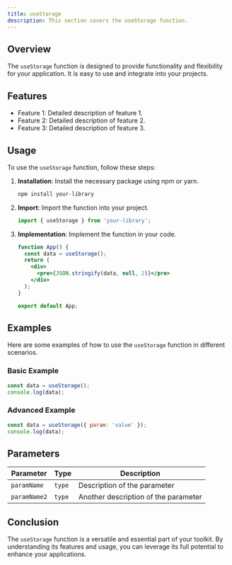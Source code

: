 ```yaml
---
title: useStorage
description: This section covers the useStorage function.
---
```


## Overview

The `useStorage` function is designed to provide functionality and flexibility for your application. It is easy to use and integrate into your projects.

## Features

- Feature 1: Detailed description of feature 1.
- Feature 2: Detailed description of feature 2.
- Feature 3: Detailed description of feature 3.

## Usage

To use the `useStorage` function, follow these steps:

1. **Installation**: Install the necessary package using npm or yarn.
   ```bash
   npm install your-library
   ```
2. **Import**: Import the function into your project.
   ```jsx
   import { useStorage } from 'your-library';
   ```
3. **Implementation**: Implement the function in your code.
   ```jsx
   function App() {
     const data = useStorage();
     return (
       <div>
         <pre>{JSON.stringify(data, null, 2)}</pre>
       </div>
     );
   }

   export default App;
   ```

## Examples

Here are some examples of how to use the `useStorage` function in different scenarios.

### Basic Example

```jsx
const data = useStorage();
console.log(data);
```

### Advanced Example

```jsx
const data = useStorage({ param: 'value' });
console.log(data);
```

## Parameters

| Parameter    | Type     | Description                       |
|--------------|----------|-----------------------------------|
| `paramName`  | `type` | Description of the parameter     |
| `paramName2` | `type` | Another description of the parameter |

## Conclusion

The `useStorage` function is a versatile and essential part of your toolkit. By understanding its features and usage, you can leverage its full potential to enhance your applications.